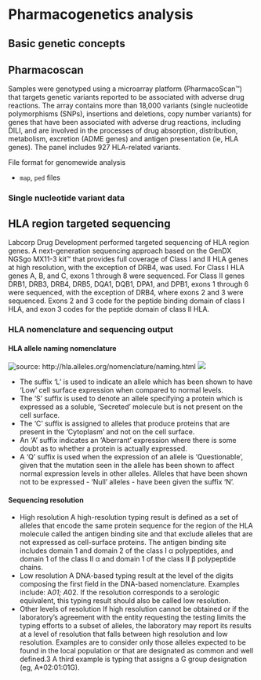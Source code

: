 # Pharmacogenetics analysis

## Basic genetic concepts

## Pharmacoscan
Samples were genotyped using a microarray platform (PharmacoScan™) that targets genetic variants reported to be associated with adverse drug reactions. The array contains more than 18,000 variants (single nucleotide polymorphisms (SNPs), insertions and deletions, copy number variants) for genes that have been associated with adverse drug reactions, including DILI, and are involved in the processes of drug absorption, distribution, metabolism, excretion (ADME genes) and antigen presentation (ie, HLA genes). The panel includes 927 HLA-related variants.

File format for genomewide analysis

- `map`, `ped` files


### Single nucleotide variant data

## HLA region targeted sequencing

Labcorp Drug Development performed targeted sequencing of HLA region genes. A next-generation sequencing approach based on the GenDX NGSgo MX11-3 kit™ that provides full coverage of Class I and II HLA genes at high resolution, with the exception of DRB4, was used. For Class I HLA genes A, B, and C, exons 1 through 8 were sequenced. For Class II genes DRB1, DRB3, DRB4, DRB5, DQA1, DQB1, DPA1, and DPB1, exons 1 through 6 were sequenced, with the exception of DRB4, where exons 2 and 3 were sequenced. Exons 2 and 3 code for the peptide binding domain of class I HLA, and exon 3 codes for the peptide domain of class II HLA.

### HLA nomenclature and sequencing output

#### HLA allele naming nomenclature
![source: http://hla.alleles.org/nomenclature/naming.html](misc/hla_norm.png)
![](misc/hla_allele_naming.jpg)

-  The suffix 'L' is used to indicate an allele which has been shown to have 'Low' cell surface expression when compared to normal levels.
-  The 'S' suffix is used to denote an allele specifying a protein which is expressed as a soluble, 'Secreted' molecule but is not present on the cell surface.
-  The 'C' suffix is assigned to alleles that produce proteins that are present in the 'Cytoplasm' and not on the cell surface.
-  An 'A' suffix indicates an 'Aberrant' expression where there is some doubt as to whether a protein is actually expressed.
-  A 'Q' suffix is used when the expression of an allele is 'Questionable', given that the mutation seen in the allele has been shown to affect normal expression levels in other alleles.
Alleles that have been shown not to be expressed - 'Null' alleles - have been given the suffix 'N'.

#### Sequencing resolution

-  High resolution
	A high-resolution typing result is defined as a set of alleles that encode the same protein sequence for the region of the HLA molecule called the antigen binding site and that exclude alleles that are not expressed as cell-surface proteins. The antigen binding site includes domain 1 and domain 2 of the class I α polypeptides, and domain 1 of the class II α and domain 1 of the class II β polypeptide chains.
-  Low resolution
	A DNA-based typing result at the level of the digits composing the first field in the DNA-based nomenclature. Examples include: A*01; A*02. If the resolution corresponds to a serologic equivalent, this typing result should also be called low resolution.
-  Other levels of resolution
If high resolution cannot be obtained or if the laboratory's agreement with the entity requesting the testing limits the typing efforts to a subset of alleles, the laboratory may report its results at a level of resolution that falls between high resolution and low resolution. Examples are to consider only those alleles expected to be found in the local population or that are designated as common and well defined.3  A third example is typing that assigns a G group designation (eg, A*02:01:01G).